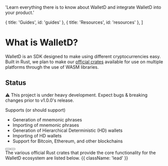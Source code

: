 
  'Learn everything there is to know about WalletD and integrate WalletD into your product.'

  { title: 'Guides', id: 'guides' },
  { title: 'Resources', id: 'resources' },
]

<HeroPattern />


# What is WalletD?

WalletD is an SDK designed to make using different cryptocurrencies easy. Built in Rust, we plan to make our [official crates](https://crates.io/crates/walletd) available for use on multiple platforms through the use of WASM libraries.

## Status
<Note>
  ⚠️ This project is under heavy development. Expect bugs & breaking changes prior to v1.0.0's release.
</Note>

Supports (or should support)

- Generation of mnemonic phrases
- Importing of mnemonic phrases
- Generation of Hierarchical Deterministic (HD) wallets
- Importing of HD wallets
- Support for Bitcoin, Ethereum, and other blockchains

<div className="not-prose mb-16 mt-6 flex gap-3">
  <Button href="/quickstart" arrow="right" children="Quickstart" />
  <Button href="/walletd_overview" variant="outline" children="Explore WalletD" />
</div>
The various official Rust crates that provide the core functionality for the WalletD ecosystem are listed below. {{ className: 'lead' }}

<Libraries />



<Guides />

<Resources />
